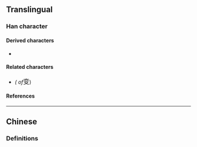 {{also|変|變}}
{{character info}}
==Translingual==
{{stroke order|strokes=8}}
{{Han simplified forms|變|変|变}}

===Han character===
{{Han char|rn=29|rad=又|as=06|sn=8|four=00407|canj=YCE|ids=⿱𰁜又}}

====Derived characters====
* {{l|mul|[[𡍣]], [[𫽕]], [[𣷷]], [[𤊰]], [[𫑆]], [[𫶄]]}}

====Related characters====
* {{l|mul|[[變]]}} ''({{w|Traditional Chinese|Traditional form}} of ''<big>变</big>)

====References====
{{Han ref|kx=0166.071|hdz=10397.010|uh=53D8}}

----

==Chinese==

===Definitions===
{{zh-see|變}}